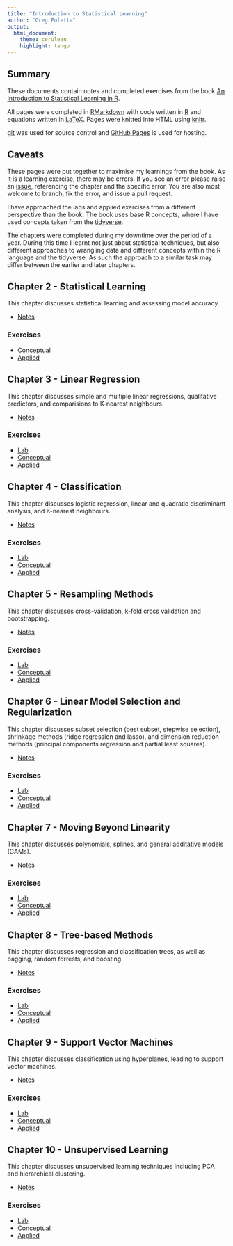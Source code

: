 ```yaml
---
title: "Introduction to Statistical Learning"
author: "Greg Foletta"
output:
  html_document:
    theme: cerulean
    highlight: tango
---
```


## Summary

These documents contain notes and completed exercises from the book [An Introduction to Statistical Learning in R](http://www.statlearning.com/).

All pages were completed in [RMarkdown](https://rmarkdown.rstudio.com/) with code written in [R](https://www.r-project.org/about.html) and equations
written in [LaTeX](https://www.latex-project.org). Pages were knitted into HTML using [knitr](https://yihui.name/knitr/).

[git](https://git-scm.com/) was used for source control and [GitHub Pages](https://pages.github.com/) is used for hosting.

## Caveats

These pages were put together to maximise my learnings from the book. As it is a learning exercise, there may be errors. If you see an error please raise an
[issue](https://github.com/gregfoletta/Introduction-to-Statistical-Learning/issues/new), referencing the chapter and the specific error. You are also most
welcome to branch, fix the error, and issue a pull request.

I have approached the labs and applied exercises from a different perspective than the book. The book uses base R concepts, where I have used concepts taken from
the [tidyverse](https://www.tidyverse.org/).

 The chapters were completed during my downtime over the period of a year. During this time I learnt not just about statistical techniques, but also different approaches
 to wrangling data and different concepts within the R language and the tidyverse. As such the approach to a similar task may differ between the earlier and later chapters.


## Chapter 2 - Statistical Learning

This chapter discusses statistical learning and assessing model accuracy.

* [Notes](Chapter_2/notes.html)

### Exercises 

* [Conceptual](Chapter_2/conceptual.html)
* [Applied](Chapter_2/applied.html)

## Chapter 3 - Linear Regression

This chapter discusses simple and multiple linear regressions, qualitative predictors, and comparisions to K-nearest neighbours.

* [Notes](Chapter_3/notes.html)

### Exercises
* [Lab](Chapter_3/lab.html)
* [Conceptual](Chapter_3/conceptual.html)
* [Applied](Chapter_3/applied.html)

## Chapter 4 - Classification

This chapter discusses logistic regression, linear and quadratic discriminant analysis, and K-nearest neighbours.

* [Notes](Chapter_4/notes.html)

### Exercises
* [Lab](Chapter_4/lab.html)
* [Conceptual](Chapter_4/conceptual.html)
* [Applied](Chapter_4/applied.html)

## Chapter 5 - Resampling Methods

This chapter discusses cross-validation, k-fold cross validation and bootstrapping.

* [Notes](Chapter_5/notes.html)

### Exercises
* [Lab](Chapter_5/lab.html)
* [Conceptual](Chapter_5/conceptual.html)
* [Applied](Chapter_5/applied.html)

## Chapter 6 - Linear Model Selection and Regularization

This chapter discusses subset selection (best subset, stepwise selection), shrinkage methods (ridge regression and lasso), and dimension reduction methods (principal components regression and partial least squares).

* [Notes](Chapter_6/notes.html)

### Exercises

* [Lab](Chapter_6/lab.html)
* [Conceptual](Chapter_6/conceptual.html)
* [Applied](Chapter_6/applied.html)

## Chapter 7 - Moving Beyond Linearity

This chapter discusses polynomials, splines, and general additative models (GAMs).

* [Notes](Chapter_7/notes.html)

### Exercises

* [Lab](Chapter_7/lab.html)
* [Conceptual](Chapter_7/conceptual.html)
* [Applied](Chapter_7/applied.html)

## Chapter 8 - Tree-based Methods

This chapter discusses regression and classification trees, as well as bagging, random forrests, and boosting.

* [Notes](Chapter_8/notes.html)

### Exercises

* [Lab](Chapter_8/lab.html)
* [Conceptual](Chapter_8/conceptual.html)
* [Applied](Chapter_8/appplied.html)

## Chapter 9 - Support Vector Machines

This chapter discusses classification using hyperplanes, leading to support vector machines.

* [Notes](Chapter_9/notes.html)

### Exercises

* [Lab](Chapter_9/lab.html)
* [Conceptual](Chapter_9/conceptual.html)
* [Applied](Chapter_9/applied.html)

## Chapter 10 - Unsupervised Learning

This chapter discusses unsupervised learning techniques including PCA and hierarchical clustering.

* [Notes](Chapter_10/notes.html)

### Exercises

* [Lab](Chapter_10/lab.html)
* [Conceptual](Chapter_10/conceptual.html)
* [Applied](Chapter_10/applied.html)
